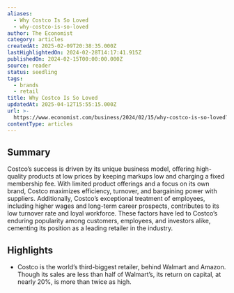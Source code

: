 ```yaml
---
aliases:
  - Why Costco Is So Loved
  - why-costco-is-so-loved
author: The Economist
category: articles
createdAt: 2025-02-09T20:38:35.000Z
lastHighlightedOn: 2024-02-28T14:17:41.915Z
publishedOn: 2024-02-15T00:00:00.000Z
source: reader
status: seedling
tags:
  - brands
  - retail
title: Why Costco Is So Loved
updatedAt: 2025-04-12T15:55:15.000Z
url: >-
  https://www.economist.com/business/2024/02/15/why-costco-is-so-loved?utm_source=substack&utm_medium=email
contentType: articles
---
```

## Summary

Costco’s success is driven by its unique business model, offering high-quality products at low prices by keeping markups low and charging a fixed membership fee. With limited product offerings and a focus on its own brand, Costco maximizes efficiency, turnover, and bargaining power with suppliers. Additionally, Costco’s exceptional treatment of employees, including higher wages and long-term career prospects, contributes to its low turnover rate and loyal workforce. These factors have led to Costco’s enduring popularity among customers, employees, and investors alike, cementing its position as a leading retailer in the industry.

## Highlights

- Costco is the world’s third-biggest retailer, behind Walmart and Amazon. Though its sales are less than half of Walmart’s, its return on capital, at nearly 20%, is more than twice as high.

